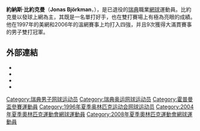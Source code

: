 {{expand English|time=2019-12-27T00:51:09+00:00}}
{{noteTA
|T=zh-hans:约纳斯·比约克曼;zh-hk:波格文;zh-tw:約納斯·比約克曼;
|1=zh-hans:比约克曼;zh-hk:波格文;zh-tw:比約克曼;
}}
{{Infobox 网球
|姓名=Jonas Björkman
|照片=Jonas Bjorkman 2007 Australian Open mens doubles R1.jpg
|国籍={{flagicon|SWE}}[[瑞典|瑞典]]
|生年=1972年
|生日=3月23日
|出生地=Alvesta
|居住地=蒙地卡羅
|身高=184
|体重=83
|持拍手=右
|反拍=雙手
|转职业年=1991年
|球拍=
|球衣=
|球鞋=
|单打最高排名=4 (1997年11月3日)
|双打最高排名='''1''' (2001年7月9日)
|现单打排名=173
|现双打排名=
|单打冠军头衔=6
|双打冠军头衔=54
|职业战绩=414勝362負（單打）<br />708勝304負（雙打）
|奖金=$14,610,671[[美元|美元]]
|澳网最好成绩=八強（1998、2004）
|法网最好成绩=第四輪（1996、2007）
|温网最好成绩=四強（2006）
|美网最好成绩=四強（1997）
|澳網雙打最好成績='''冠军''' （1998、1999、2001）
|法網雙打最好成績='''冠军''' （2005、2006）
|溫網雙打最好成績='''冠军''' （2002、2003、2004）
|美網雙打最好成績='''冠军''' （2003）
|大满贯个数=雙打9個
|奥运会最好成绩=
}}
'''約納斯·比約克曼'''（'''Jonas Björkman'''，{{bd|1972年|3月23日||catIdx=B}}），是已退役的[[瑞典|瑞典]]職業[[網球|網球]]運動員。比約克曼以發球上網為主，其既是一名單打好手，也在雙打賽場上有極為亮眼的成績。他在1997年的美網和2006年的溫網賽事上均打入四強，并且9次獲得大滿貫賽事的男子雙打冠軍。

==外部連結==
* {{Official|http://jonasbjorkman.com/}}
* {{ATP|id=B446}}
* {{ITF Profile|id=10002697}}
* {{DavisCupplayerlink|id=10002697}}

{{DEFAULTSORT:Björkman, Jonas}}
[[Category:瑞典男子网球运动员|Category:瑞典男子网球运动员]]
[[Category:瑞典奥运网球运动员|Category:瑞典奥运网球运动员]]
[[Category:霍普曼盃參賽運動員|Category:霍普曼盃參賽運動員]]
[[Category:1996年夏季奥林匹克运动会网球运动员|Category:1996年夏季奥林匹克运动会网球运动员]]
[[Category:2004年夏季奧林匹克運動會網球運動員|Category:2004年夏季奧林匹克運動會網球運動員]]
[[Category:2008年夏季奧林匹克運動會網球運動員|Category:2008年夏季奧林匹克運動會網球運動員]]